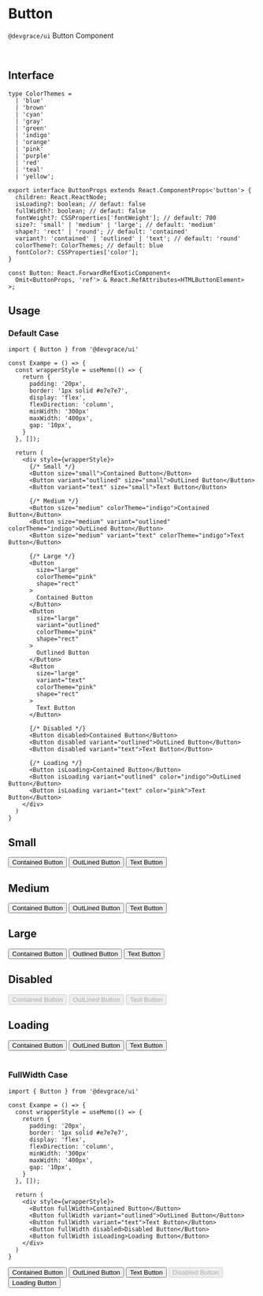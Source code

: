 
# Button

`@devgrace/ui` Button Component

<br />

## Interface
```tsx
type ColorThemes =
  | 'blue'
  | 'brown'
  | 'cyan'
  | 'gray'
  | 'green'
  | 'indigo'
  | 'orange'
  | 'pink'
  | 'purple'
  | 'red'
  | 'teal'
  | 'yellow';

export interface ButtonProps extends React.ComponentProps<'button'> {
  children: React.ReactNode;
  isLoading?: boolean; // defaut: false
  fullWidth?: boolean; // defaut: false
  fontWeight?: CSSProperties['fontWeight']; // default: 700
  size?: 'small' | 'medium' | 'large'; // default: 'medium'
  shape?: 'rect' | 'round'; // default: 'contained'
  variant?: 'contained' | 'outlined' | 'text'; // default: 'round'
  colorTheme?: ColorThemes; // default: blue
  fontColor?: CSSProperties['color'];
}

const Button: React.ForwardRefExoticComponent<
  Omit<ButtonProps, 'ref'> & React.RefAttributes<HTMLButtonElement>
>;
```

## Usage
### Default Case
```tsx
import { Button } from '@devgrace/ui'

const Exampe = () => {
  const wrapperStyle = useMemo(() => {
    return {
      padding: '20px',
      border: '1px solid #e7e7e7',
      display: 'flex',
      flexDirection: 'column',
      minWidth: '300px'
      maxWidth: '400px',
      gap: '10px',
    }
  }, []);

  return (
    <div style={wrapperStyle}>
      {/* Small */}
      <Button size="small">Contained Button</Button>
      <Button variant="outlined" size="small">OutLined Button</Button>
      <Button variant="text" size="small">Text Button</Button>
      
      {/* Medium */}
      <Button size="medium" colorTheme="indigo">Contained Button</Button>
      <Button size="medium" variant="outlined" colorTheme="indigo">OutLined Button</Button>
      <Button size="medium" variant="text" colorTheme="indigo">Text Button</Button>

      {/* Large */}
      <Button 
        size="large" 
        colorTheme="pink" 
        shape="rect"
      >
        Contained Button
      </Button>
      <Button 
        size="large" 
        variant="outlined" 
        colorTheme="pink" 
        shape="rect"
      >
        Outlined Button
      </Button>
      <Button 
        size="large" 
        variant="text" 
        colorTheme="pink" 
        shape="rect"
      >
        Text Button
      </Button>

      {/* Disabled */}
      <Button disabled>Contained Button</Button>
      <Button disabled variant="outlined">OutLined Button</Button>
      <Button disabled variant="text">Text Button</Button>

      {/* Loading */}
      <Button isLoading>Contained Button</Button>
      <Button isLoading variant="outlined" color="indigo">OutLined Button</Button>
      <Button isLoading variant="text" color="pink">Text Button</Button>
    </div>
  )
}
```

<div style={{ padding: '20px', border: '1px solid #e7e7e7', minWidth: '300px', maxWidth: '400px', gap: '10px', display: 'flex', flexDirection: 'column' }}>
  <h2>Small</h2>
  <Button size="small">Contained Button</Button>
  <Button variant="outlined" size="small">OutLined Button</Button>
  <Button variant="text" size="small">Text Button</Button>
  
  <h2 style={{ marginTop: '30px' }}>Medium</h2>
  <Button size="medium" colorTheme="indigo">Contained Button</Button>
  <Button size="medium" variant="outlined" colorTheme="indigo">OutLined Button</Button>
  <Button size="medium" variant="text" colorTheme="indigo">Text Button</Button>

  <h2 style={{ marginTop: '30px' }}>Large</h2>
  <Button 
    size="large" 
    colorTheme="pink" 
    shape="rect"
  >
    Contained Button
  </Button>
  <Button 
    size="large" 
    variant="outlined" 
    colorTheme="pink" 
    shape="rect"
  >
    Outlined Button
  </Button>
  <Button 
    size="large" 
    variant="text" 
    colorTheme="pink" 
    shape="rect"
  >
    Text Button
  </Button>

  <h2 style={{ marginTop: '30px' }}>Disabled</h2>
  <Button disabled>Contained Button</Button>
  <Button disabled variant="outlined">OutLined Button</Button>
  <Button disabled variant="text">Text Button</Button>

  <h2 style={{ marginTop: '30px' }}>Loading</h2>
  <Button isLoading>Contained Button</Button>
  <Button isLoading variant="outlined" color="indigo">OutLined Button</Button>
  <Button isLoading variant="text" color="pink">Text Button</Button>
</div>

<br />

### FullWidth Case
```tsx
import { Button } from '@devgrace/ui'

const Exampe = () => {
  const wrapperStyle = useMemo(() => {
    return {
      padding: '20px',
      border: '1px solid #e7e7e7',
      display: 'flex',
      flexDirection: 'column',
      minWidth: '300px'
      maxWidth: '400px',
      gap: '10px',
    }
  }, []);

  return (
    <div style={wrapperStyle}>
      <Button fullWidth>Contained Button</Button>
      <Button fullWidth variant="outlined">OutLined Button</Button>
      <Button fullWidth variant="text">Text Button</Button>
      <Button fullWidth disabled>Disabled Button</Button>
      <Button fullWidth isLoading>Loading Button</Button>
    </div>
  )
}
```

<div style={{ padding: '20px', border: '1px solid #e7e7e7', minWidth: '300px', maxWidth: '400px', gap: '10px', display: 'flex', flexDirection: 'column' }}>
  <Button fullWidth>Contained Button</Button>
  <Button fullWidth variant="outlined">OutLined Button</Button>
  <Button fullWidth variant="text">Text Button</Button>
  <Button fullWidth disabled>Disabled Button</Button>
  <Button fullWidth isLoading>Loading Button</Button>
</div>

<br />
